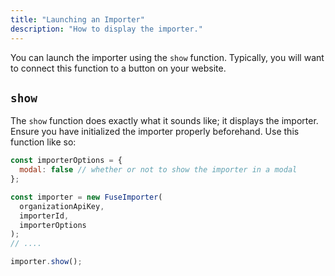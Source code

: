 ```yaml
---
title: "Launching an Importer"
description: "How to display the importer."
---
```


You can launch the importer using the `show` function. Typically, you will want to connect this function to a button on your website.

## `show`

The `show` function does exactly what it sounds like; it displays the importer. Ensure you have initialized the importer properly beforehand. Use this function like so:

```javascript
const importerOptions = {
  modal: false // whether or not to show the importer in a modal
};

const importer = new FuseImporter(
  organizationApiKey, 
  importerId, 
  importerOptions
);
// ....

importer.show();
```

